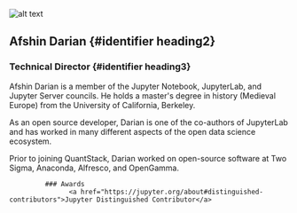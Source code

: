 ![alt text](../../../static/img/avatars/Darian.jpg)

## Afshin Darian {#identifier heading2}

### Technical Director {#identifier heading3}

Afshin Darian is a member of the Jupyter Notebook, JupyterLab, and Jupyter Server councils. He holds a master's degree in history (Medieval Europe) from the University of California, Berkeley.

As an open source developer, Darian is one of the co-authors of JupyterLab and has worked in many different aspects of the open data science ecosystem.

Prior to joining QuantStack, Darian worked on open-source software at Two Sigma, Anaconda, Alfresco, and OpenGamma.

             ### Awards
                   <a href="https://jupyter.org/about#distinguished-contributors">Jupyter Distinguished Contributor</a>